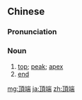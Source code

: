 {{also|顶端}}
==Chinese==
{{zh-forms|s=顶端}}

===Pronunciation===
{{zh-pron
|m=dǐngduān
|c=ding2 dyun1
|mn=téng-toan
|cat=n
}}

===Noun===
{{zh-noun}}

# [[top]]; [[peak]]; [[apex]]
# [[end]] {{gloss|of an object}}

{{zh-cat|Advanced}}

[[mg:頂端]]
[[ja:頂端]]
[[zh:頂端]]